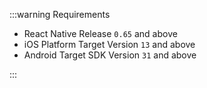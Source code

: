 :::warning Requirements

- React Native Release `0.65` and above
- iOS Platform Target Version `13` and above
- Android Target SDK Version `31` and above

:::
